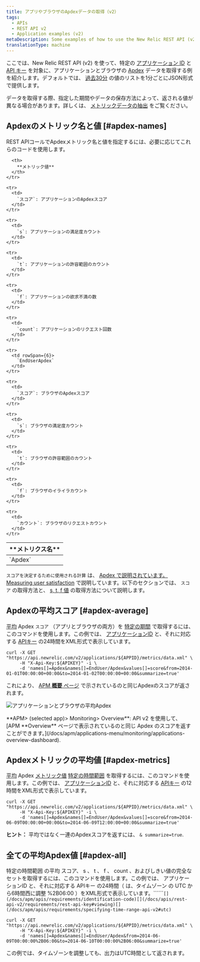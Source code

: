 ```yaml
---
title: アプリやブラウザのApdexデータの取得（v2）
tags:
  - APIs
  - REST API v2
  - Application examples (v2)
metaDescription: Some examples of how to use the New Relic REST API (v2) to get Apdex information for your app and browser.
translationType: machine
---
```



ここでは、New Relic REST API (v2) を使って、特定の [アプリケーション ID](/docs/apm/apis/requirements/identification-code) と [API キー](/docs/apis/rest-api-v2/requirements/rest-api-key#viewing) を対象に、アプリケーションとブラウザの [Apdex](/docs/apm/new-relic-apm/apdex/apdex-measuring-user-satisfaction) データを取得する例を紹介します。デフォルトでは、 [過去30分](/docs/apm/apis/api-v2-examples/specifying-time-range-v2) の値のリストを1分ごとにJSON形式で提供します。

データを取得する際、指定した期間やデータの保存方法によって、返される値が異なる場合があります。詳しくは、 [メトリックデータの抽出](/docs/apis/extracting-metric-data) をご覧ください。

## Apdexのメトリック名と値 [#apdex-names]

REST APIコールでApdexメトリック名と値を指定するには、必要に応じてこれらのコードを使用します。

<table>
  <thead>
    <tr>
      <th width={150}>
        **メトリクス名**
      </th>

      <th>
        **メトリック値**
      </th>
    </tr>
  </thead>

  <tbody>
    <tr>
      <td rowSpan={6}>
        `Apdex`
      </td>
    </tr>

    <tr>
      <td>
        `スコア`: アプリケーションのApdexスコア
      </td>
    </tr>

    <tr>
      <td>
        `s`: アプリケーションの満足度カウント
      </td>
    </tr>

    <tr>
      <td>
        `t`: アプリケーションの許容範囲のカウント
      </td>
    </tr>

    <tr>
      <td>
        `f`: アプリケーションの欲求不満の数
      </td>
    </tr>

    <tr>
      <td>
        `count`: アプリケーションのリクエスト回数
      </td>
    </tr>

    <tr>
      <td rowSpan={6}>
        `EndUserApdex`
      </td>
    </tr>

    <tr>
      <td>
        `スコア`: ブラウザのApdexスコア
      </td>
    </tr>

    <tr>
      <td>
        `s`: ブラウザの満足度カウント
      </td>
    </tr>

    <tr>
      <td>
        `t`: ブラウザの許容範囲のカウント
      </td>
    </tr>

    <tr>
      <td>
        `f`: ブラウザのイライラカウント
      </td>
    </tr>

    <tr>
      <td>
        `カウント`: ブラウザのリクエストカウント
      </td>
    </tr>
  </tbody>
</table>

`スコアを決定するために使用される計算` は、 [Apdex で説明されています。Measuring user satisfaction](/docs/apm/new-relic-apm/apdex/apdex-measuring-user-satisfaction) で説明しています。以下のセクションでは、 `スコア` の取得方法と、 [s, t, f 値](#apdex-all) の取得方法について説明します。

## Apdexの平均スコア [#apdex-average]

[平均](/docs/apm/apis/requirements/calculating-average-metric-values-summarize) Apdex `スコア` （アプリとブラウザの両方）を [特定の期間](/docs/apm/apis/api-v2-examples/specifying-time-range-v2) で取得するには、このコマンドを使用します。この例では、 [アプリケーションID](/docs/apm/apis/requirements/identification-code) と、それに対応する [APIキー](/docs/apis/rest-api-v2/requirements/rest-api-key#viewing) の24時間をXML形式で表示しています。

```
curl -X GET "https://api.newrelic.com/v2/applications/${APPID}/metrics/data.xml" \
     -H "X-Api-Key:${APIKEY}" -i \
     -d 'names[]=Apdex&names[]=EndUser/Apdex&values[]=score&from=2014-01-01T00:00:00+00:00&to=2014-01-02T00:00:00+00:00&summarize=true'
```

これにより、 [APM **概要** ページ](/docs/apm/applications-menu/monitoring/applications-overview-dashboard) で示されているのと同じApdexのスコアが返されます。

<img
  title="アプリケーションとブラウザの平均Apdex"
  alt="アプリケーションとブラウザの平均Apdex"
  src={apdexAverage}
/>

<figcaption>
  **APM> (selected app)> Monitoring> Overview**: API v2 を使用して、 [APM **Overview** ページで表示されているのと同じ Apdex のスコアを返すことができます。](/docs/apm/applications-menu/monitoring/applications-overview-dashboard).
</figcaption>

## Apdexメトリックの平均値 [#apdex-metrics]

[平均](/docs/apm/apis/requirements/calculating-average-metric-values-summarize) Apdex [メトリック値](/docs/apm/apis/requirements/extracting-metric-data) [特定の時間範囲](/docs/apm/apis/api-v2-examples/specifying-time-range-api-v2) を取得するには、このコマンドを使用します。この例では、 [アプリケーションID](/docs/apm/apis/requirements/identification-code) と、それに対応する [APIキー](/docs/apis/rest-api-v2/requirements/rest-api-key#viewing) の12時間をXML形式で表示しています。

```
curl -X GET "https://api.newrelic.com/v2/applications/${APPID}/metrics/data.xml" \
     -H "X-Api-Key:${APIKEY}" -i \
     -d 'names[]=Apdex&names[]=EndUser/Apdex&values[]=score&from=2014-06-09T00:00:00+00:00&to=2014-06-09T12:00:00+00:00&summarize=true'
```

**ヒント：** 平均ではなく一連のApdexスコアを返すには、 `& summarize=true`.

## 全ての平均Apdex値 [#apdex-all]

[](/docs/apm/apis/requirements/calculating-average-metric-values-summarize)特定の時間範囲 の平均 スコア、 s 、 t 、 f 、 count 、およびしきい値の完全なセットを取得するには、このコマンドを使用します。この例では、 アプリケーションID と、それに対応する APIキー の24時間（ は、タイムゾーン の UTC から6時間西に調整 %2B06:00 ）をXML形式で表示しています。[](/docs/apm/apis/api-v2-examples/specifying-time-range-api-v2)\`\`\`\`\`\``[](/docs/apm/apis/requirements/identification-code)[](/docs/apis/rest-api-v2/requirements/rest-api-key#viewing)[](/docs/apm/apis/requirements/specifying-time-range-api-v2#utc)`

```
curl -X GET "https://api.newrelic.com/v2/applications/${APPID}/metrics/data.xml" \
     -H "X-Api-Key:${APIKEY}" -i \
     -d 'names[]=Apdex&names[]=EndUser/Apdex&from=2014-06-09T00:00:00%2B06:00&to=2014-06-10T00:00:00%2B06:00&summarize=true'
```

<Callout variant="tip">
  この例では、タイムゾーンを調整しても、出力はUTC時間として返されます。
</Callout>
